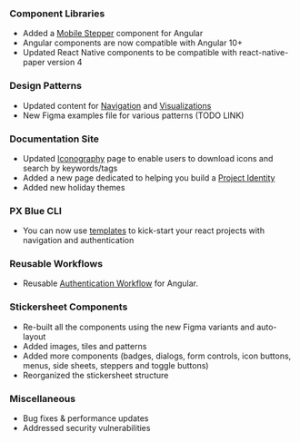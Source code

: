 ### Component Libraries

-   Added a [Mobile Stepper](https://pxblue-components.github.io/angular/?path=/info/components-mobile-stepper--readme) component for Angular
-   Angular components are now compatible with Angular 10+
-   Updated React Native components to be compatible with react-native-paper version 4

### Design Patterns

-   Updated content for [Navigation](/patterns/navigation) and [Visualizations](https://pxblue.github.io/patterns/visualizations)
-   New Figma examples file for various patterns (TODO LINK)

### Documentation Site

-   Updated [Iconography](/style/iconography) page to enable users to download icons and search by keywords/tags
-   Added a new page dedicated to helping you build a [Project Identity](/design/project-identity)
-   Added new holiday themes

### PX Blue CLI

-   You can now use [templates](https://github.com/pxblue/react-cli-templates) to kick-start your react projects with navigation and authentication

### Reusable Workflows

-   Reusable [Authentication Workflow](https://www.npmjs.com/package/@pxblue/angular-auth-workflow) for Angular.

### Stickersheet Components

-   Re-built all the components using the new Figma variants and auto-layout
-   Added images, tiles and patterns
-   Added more components (badges, dialogs, form controls, icon buttons, menus, side sheets, steppers and toggle buttons)
-   Reorganized the stickersheet structure

### Miscellaneous

-   Bug fixes & performance updates
-   Addressed security vulnerabilities
